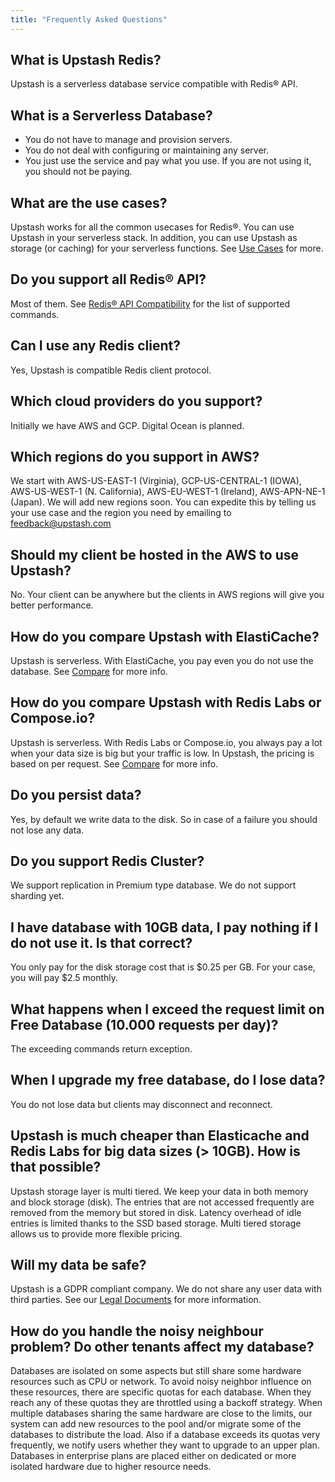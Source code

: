 ```yaml
---
title: "Frequently Asked Questions"
---
```

## What is Upstash Redis?
Upstash is a serverless database service compatible with Redis® API.
## What is a Serverless Database?
- You do not have to manage and provision servers.
- You do not deal with configuring or maintaining any server.
- You just use the service and pay what you use. If you are not using it, you should not be paying.
## What are the use cases?
Upstash works for all the common usecases for Redis®. You can use Upstash in your serverless stack. In addition, you can use Upstash as storage (or caching) for your serverless functions. See [Use Cases](/redis/overall/usecases) for more.
## Do you support all Redis® API?
Most of them. See [Redis® API Compatibility](/redis/overall/rediscompatibility) for the list of supported commands.
## Can I use any Redis client?
Yes, Upstash is compatible Redis client protocol.
## Which cloud providers do you support?
Initially we have AWS and GCP. Digital Ocean is planned.
## Which regions do you support in AWS?
We start with AWS-US-EAST-1 (Virginia), GCP-US-CENTRAL-1 (IOWA), AWS-US-WEST-1 (N. California), AWS-EU-WEST-1 (Ireland), AWS-APN-NE-1 (Japan). We will add new regions soon. You can expedite this by telling us your use case and the region you need by emailing to [feedback@upstash.com](mailto:feedback@upstash.com)
## Should my client be hosted in the AWS to use Upstash?
No. Your client can be anywhere but the clients in AWS regions will give you better performance.
## How do you compare Upstash with ElastiCache?
Upstash is serverless. With ElastiCache, you pay even you do not use the database. See [Compare](/redis/overall/compare) for more info.
## How do you compare Upstash with Redis Labs or Compose.io?
Upstash is serverless. With Redis Labs or Compose.io, you always pay a lot when your data size is big but your traffic is low. In Upstash, the pricing is based on per request. See [Compare](/redis/overall/compare) for more info.
## Do you persist data?
Yes, by default we write data to the disk. So in case of a failure you should not lose any data.
## Do you support Redis Cluster?
We support replication in Premium type database. We do not support sharding yet.
## I have database with 10GB data, I pay nothing if I do not use it. Is that correct?
You only pay for the disk storage cost that is \$0.25 per GB. For your case, you will pay \$2.5 monthly.
## What happens when I exceed the request limit on Free Database (10.000 requests per day)?
The exceeding commands return exception.
## When I upgrade my free database, do I lose data?
You do not lose data but clients may disconnect and reconnect.
## Upstash is much cheaper than Elasticache and Redis Labs for big data sizes (> 10GB). How is that possible?
Upstash storage layer is multi tiered. We keep your data in both memory and block storage (disk). The entries that are not accessed frequently are removed from the memory but stored in disk. Latency overhead of idle entries is limited thanks to the SSD based storage. Multi tiered storage allows us to provide more flexible pricing.
## Will my data be safe?
Upstash is a GDPR compliant company. We do not share any user data with third parties. See our [Legal Documents](/common/help/legal) for more information.
## How do you handle the noisy neighbour problem? Do other tenants affect my database?
Databases are isolated on some aspects but still share some hardware resources such as CPU or network. To avoid noisy neighbor influence on these resources, there are specific quotas for each database. When they reach any of these quotas they are throttled using a backoff strategy. When multiple databases sharing the same hardware are close to the limits, our system can add new resources to the pool and/or migrate some of the databases to distribute the load.
Also if a database exceeds its quotas very frequently, we notify users whether they want to upgrade to an upper plan. Databases in enterprise plans are placed either on dedicated or more isolated hardware due to higher resource needs.